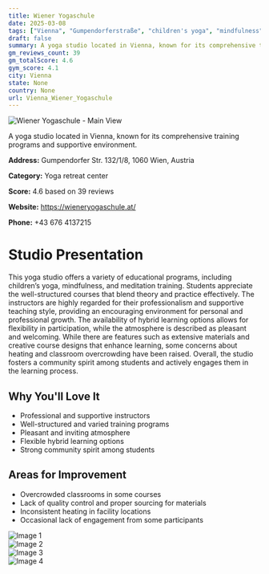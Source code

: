 ```yaml
---
title: Wiener Yogaschule
date: 2025-03-08
tags: ["Vienna", "Gumpendorferstraße", "children's yoga", "mindfulness", "meditation", "community atmosphere", "professional training", "Vienna"]  
draft: false
summary: A yoga studio located in Vienna, known for its comprehensive training programs and supportive environment.
gm_reviews_count: 39
gm_totalScore: 4.6
gym_score: 4.1
city: Vienna
state: None
country: None
url: Vienna_Wiener_Yogaschule
---
```


<div className="aspect-[16/9] relative my-8">
  <img 
    src="https://lh5.googleusercontent.com/p/AF1QipO2Q4-bVxT4REdpuDThzwWQtGJHp98UV9johrF0=w1920-h1080-k-no"
    alt="Wiener Yogaschule - Main View"
    className="object-cover absolute inset-0 w-full h-full rounded-lg"
  />
</div>

A yoga studio located in Vienna, known for its comprehensive training programs and supportive environment.

**Address:** Gumpendorfer Str. 132/1/8, 1060 Wien, Austria

**Category:** Yoga retreat center

**Score:** 4.6 based on 39 reviews

**Website:** https://wieneryogaschule.at/

**Phone:** +43 676 4137215

# Studio Presentation

This yoga studio offers a variety of educational programs, including children’s yoga, mindfulness, and meditation training. Students appreciate the well-structured courses that blend theory and practice effectively. The instructors are highly regarded for their professionalism and supportive teaching style, providing an encouraging environment for personal and professional growth. The availability of hybrid learning options allows for flexibility in participation, while the atmosphere is described as pleasant and welcoming. While there are features such as extensive materials and creative course designs that enhance learning, some concerns about heating and classroom overcrowding have been raised. Overall, the studio fosters a community spirit among students and actively engages them in the learning process.



## Why You'll Love It

- Professional and supportive instructors
- Well-structured and varied training programs
- Pleasant and inviting atmosphere
- Flexible hybrid learning options
- Strong community spirit among students

## Areas for Improvement

- Overcrowded classrooms in some courses
- Lack of quality control and proper sourcing for materials
- Inconsistent heating in facility locations
- Occasional lack of engagement from some participants

<div className="grid grid-cols-1 xl:grid-cols-2 gap-4 my-8">
<div className="aspect-[4/3] relative"><img src="https://lh5.googleusercontent.com/p/AF1QipOLZvmleidrnKtUo8ruR9t0NyVRE6ArjmKVkFAt=w1920-h1080-k-no" alt="Image 1" className="object-cover absolute inset-0 w-full h-full rounded-lg" /></div>
<div className="aspect-[4/3] relative"><img src="https://lh5.googleusercontent.com/p/AF1QipMovyu_y1v-Trxx0hNU3Hn5gLHKeJeuL3C-sQAF=w1920-h1080-k-no" alt="Image 2" className="object-cover absolute inset-0 w-full h-full rounded-lg" /></div>
<div className="aspect-[4/3] relative"><img src="https://lh5.googleusercontent.com/p/AF1QipM2AEny2Dw8W17eKQmOlfY6XjVeQeIlCCo0F1iQ=w1920-h1080-k-no" alt="Image 3" className="object-cover absolute inset-0 w-full h-full rounded-lg" /></div>
<div className="aspect-[4/3] relative"><img src="https://lh5.googleusercontent.com/p/AF1QipMvcbsmlAs9vAsAEsZgHC6qXXXOgk895nJd5wSH=w1920-h1080-k-no" alt="Image 4" className="object-cover absolute inset-0 w-full h-full rounded-lg" /></div>
</div>